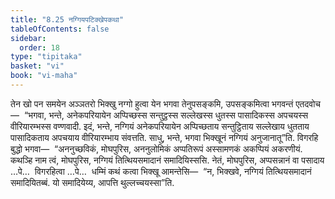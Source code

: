 ```yaml
---
title: "8.25 नग्गियपटिक्खेपकथा"
tableOfContents: false
sidebar:
  order: 18
type: "tipitaka"
basket: "vi"
book: "vi-maha"
---
```



<DynamicBreadcrumb />

<Division number="370" book="vi-maha">

<Paragraph number="1717" book="vi-maha">
तेन खो पन समयेन अञ्ञतरो भिक्खु नग्गो हुत्वा येन भगवा तेनुपसङ्कमि, उपसङ्कमित्वा भगवन्तं एतदवोच—  “भगवा, भन्ते, अनेकपरियायेन अप्पिच्छस्स सन्तुट्ठस्स सल्लेखस्स धुतस्स पासादिकस्स अपचयस्स वीरियारम्भस्स वण्णवादी. इदं, भन्ते, नग्गियं अनेकपरियायेन अप्पिच्छताय सन्तुट्ठिताय सल्लेखाय धुतताय पासादिकताय अपचयाय वीरियारम्भाय संवत्तति. साधु, भन्ते, भगवा भिक्खूनं नग्गियं अनुजानातू”ति. विगरहि बुद्धो भगवा—  “अननुच्छविकं, मोघपुरिस, अननुलोमिकं अप्पतिरूपं अस्सामणकं अकप्पियं अकरणीयं. कथञ्हि नाम त्वं, मोघपुरिस, नग्गियं तित्थियसमादानं समादियिस्ससि. नेतं, मोघपुरिस, अप्पसन्नानं वा पसादाय …पे…  विगरहित्वा …पे…  धम्मिं कथं कत्वा भिक्खू आमन्तेसि—  “न, भिक्खवे, नग्गियं तित्थियसमादानं समादियितब्बं. यो समादियेय्य, आपत्ति थुल्लच्चयस्सा”ति.
</Paragraph>
</Division>